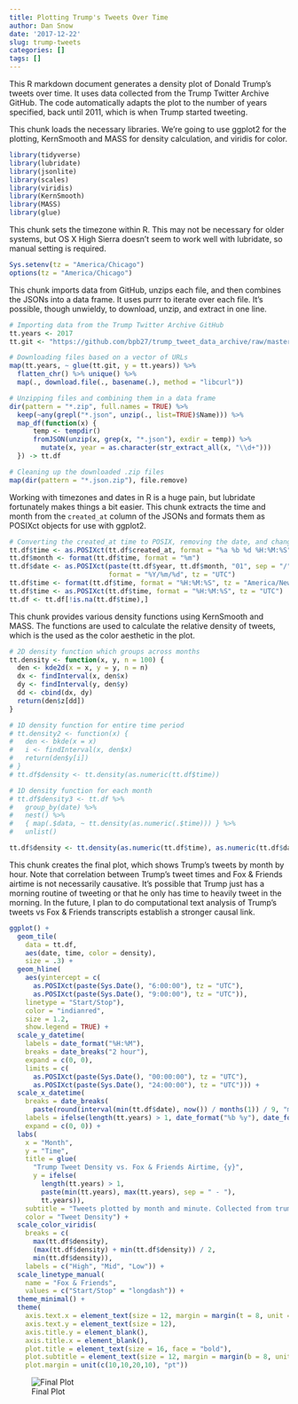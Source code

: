 ```yaml
---
title: Plotting Trump's Tweets Over Time
author: Dan Snow
date: '2017-12-22'
slug: trump-tweets
categories: []
tags: []
---
```


This R markdown document generates a density plot of Donald Trump's tweets over time. It uses data collected from the Trump Twitter Archive GitHub. The code automatically adapts the plot to the number of years specified, back until 2011, which is when Trump started tweeting. 

This chunk loads the necessary libraries. We're going to use ggplot2 for the plotting, KernSmooth and MASS for density calculation, and viridis for color.
```r
library(tidyverse)
library(lubridate)
library(jsonlite)
library(scales)
library(viridis)
library(KernSmooth)
library(MASS)
library(glue)
```

This chunk sets the timezone within R. This may not be necessary for older systems, but OS X High Sierra doesn't seem to work well with lubridate, so manual setting is required.
```r
Sys.setenv(tz = "America/Chicago")
options(tz = "America/Chicago")
```

This chunk imports data from GitHub, unzips each file, and then combines the JSONs into a data frame. It uses purrr to iterate over each file. It's possible, though unwieldy, to download, unzip, and extract in one line.
```r
# Importing data from the Trump Twitter Archive GitHub
tt.years <- 2017
tt.git <- "https://github.com/bpb27/trump_tweet_data_archive/raw/master/condensed_{y}.json.zip"

# Downloading files based on a vector of URLs
map(tt.years, ~ glue(tt.git, y = tt.years)) %>%
  flatten_chr() %>% unique() %>%
  map(., download.file(., basename(.), method = "libcurl"))

# Unzipping files and combining them in a data frame
dir(pattern = "*.zip", full.names = TRUE) %>%
  keep(~any(grepl("*.json", unzip(., list=TRUE)$Name))) %>%
  map_df(function(x) {
      temp <- tempdir()
      fromJSON(unzip(x, grep(x, "*.json"), exdir = temp)) %>%
        mutate(x, year = as.character(str_extract_all(x, "\\d+")))
  }) -> tt.df

# Cleaning up the downloaded .zip files
map(dir(pattern = "*.json.zip"), file.remove)
```

Working with timezones and dates in R is a huge pain, but lubridate fortunately makes things a bit easier. This chunk extracts the time and month from the `created_at` column of the JSONs and formats them as POSIXct objects for use with ggplot2.
```r
# Converting the created_at time to POSIX, removing the date, and changing the timezone
tt.df$time <- as.POSIXct(tt.df$created_at, format = "%a %b %d %H:%M:%S", tz = "UTC")
tt.df$month <- format(tt.df$time, format = "%m")
tt.df$date <- as.POSIXct(paste(tt.df$year, tt.df$month, "01", sep = "/"),
                         format = "%Y/%m/%d", tz = "UTC")
tt.df$time <- format(tt.df$time, format = "%H:%M:%S", tz = "America/New_York")
tt.df$time <- as.POSIXct(tt.df$time, format = "%H:%M:%S", tz = "UTC")
tt.df <- tt.df[!is.na(tt.df$time),]
```

This chunk provides various density functions using KernSmooth and MASS. The functions are used to calculate the relative density of tweets, which is the used as the color aesthetic in the plot.
```r
# 2D density function which groups across months
tt.density <- function(x, y, n = 100) {
  den <- kde2d(x = x, y = y, n = n)
  dx <- findInterval(x, den$x)
  dy <- findInterval(y, den$y)
  dd <- cbind(dx, dy)
  return(den$z[dd])
}

# 1D density function for entire time period
# tt.density2 <- function(x) {
#   den <- bkde(x = x)
#   i <- findInterval(x, den$x)
#   return(den$y[i])
# }
# tt.df$density <- tt.density(as.numeric(tt.df$time))

# 1D density function for each month
# tt.df$density3 <- tt.df %>%
#   group_by(date) %>%
#   nest() %>%
#   { map(.$data, ~ tt.density(as.numeric(.$time))) } %>%
#   unlist()

tt.df$density <- tt.density(as.numeric(tt.df$time), as.numeric(tt.df$date))
```

This chunk creates the final plot, which shows Trump's tweets by month by hour. Note that correlation between Trump's tweet times and Fox & Friends airtime is not necessarily causative. It's possible that Trump just has a morning routine of tweeting or that he only has time to heavily tweet in the morning. In the future, I plan to do computational text analysis of Trump's tweets vs Fox & Friends transcripts establish a stronger causal link.
```r
ggplot() +
  geom_tile(
    data = tt.df,
    aes(date, time, color = density),
    size = .3) +
  geom_hline(
    aes(yintercept = c(
      as.POSIXct(paste(Sys.Date(), "6:00:00"), tz = "UTC"),
      as.POSIXct(paste(Sys.Date(), "9:00:00"), tz = "UTC")),
    linetype = "Start/Stop"),
    color = "indianred",
    size = 1.2,
    show.legend = TRUE) +
  scale_y_datetime(
    labels = date_format("%H:%M"),
    breaks = date_breaks("2 hour"),
    expand = c(0, 0),
    limits = c(
      as.POSIXct(paste(Sys.Date(), "00:00:00"), tz = "UTC"),
      as.POSIXct(paste(Sys.Date(), "24:00:00"), tz = "UTC"))) +
  scale_x_datetime(
    breaks = date_breaks(
      paste(round(interval(min(tt.df$date), now()) / months(1)) / 9, "months")),
    labels = ifelse(length(tt.years) > 1, date_format("%b %y"), date_format("%b")),
    expand = c(0, 0)) +
  labs(
    x = "Month",
    y = "Time",
    title = glue(
      "Trump Tweet Density vs. Fox & Friends Airtime, {y}",
      y = ifelse(
        length(tt.years) > 1,
        paste(min(tt.years), max(tt.years), sep = " - "),
        tt.years)),
    subtitle = "Tweets plotted by month and minute. Collected from trumptwitterarchive.com.",
    color = "Tweet Density") +
  scale_color_viridis(
    breaks = c(
      max(tt.df$density),
      (max(tt.df$density) + min(tt.df$density)) / 2,
      min(tt.df$density)),
    labels = c("High", "Mid", "Low")) +
  scale_linetype_manual(
    name = "Fox & Friends",
    values = c("Start/Stop" = "longdash")) +
  theme_minimal() +
  theme(
    axis.text.x = element_text(size = 12, margin = margin(t = 8, unit = "pt")),
    axis.text.y = element_text(size = 12),
    axis.title.y = element_blank(),
    axis.title.x = element_blank(),
    plot.title = element_text(size = 16, face = "bold"),
    plot.subtitle = element_text(size = 12, margin = margin(b = 8, unit = "pt")),
    plot.margin = unit(c(10,10,20,10), "pt"))
```

![Final Plot](https://dfsnow.me/post/trump-tweets_files/figure-html/create_plot-1.png)

